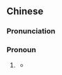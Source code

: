 {{also|儿臣}}
==Chinese==
{{zh-forms|s=儿臣|lit=child and subject}}

===Pronunciation===
{{zh-pron
|m=érchén
|c=ji4 san4
|cat=pron
}}

===Pronoun===
{{zh-pronoun}}

# {{label|zh|archaic}} {{n-g|a [[first person]] [[pronoun]] [[employ]]ed by a [[male]] [[sovereign]] when [[speak]]ing to an [[empress mother]], [[queen mother]], [[empress dowager]], [[queen dowager]], or the [[like]]}}
#* {{zh-x|兒臣 懇請 皇太后 垂簾聽政，以 安 天下 人心。|'''I''' earnestly beg Empress Dowager to rule the empire from behind the curtain, so as to pacify public sentiment throughout this realm under heaven.|ref={{w|zh:苍穹之昴 (电视剧)|The Firmament of the Pleiades}}}}